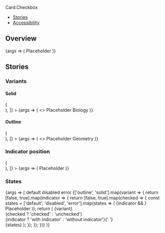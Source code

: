 


<Meta title="Components/Card2/Checkbox" component={Card.Checkbox} />

<PageHeader>Card.Checkbox</PageHeader>

- [Stories](#stories)
- [Accessibility](#accessibility)

## Overview

<Canvas>
  <Story name="Default">
    {args => (
      <Card.Checkbox {...args} width="150px" height="150px">
        <Card.CheckboxIndicator slot="top-left" />
        <Flex justifyContent="center" alignItems="center" fullHeight>
          <Text color="text-gray-50" size="xsmall" weight="bold">
            Placeholder
          </Text>
        </Flex>
      </Card.Checkbox>
    )}
  </Story>
</Canvas>

<ArgsTable story="Default" />

## Stories

### Variants

#### Solid

<Canvas>
  <Story
    name="Solid"
    decorators={[
      Story => (
        <div
          style={{
            background: 'var(--gray-30)',
            padding: 64,
            display: 'flex',
            justifyContent: 'space-evenly',
          }}
        >
          <Story />
        </div>
      ),
    ]}
  >
    {args => (
      <>
        <Card.Checkbox
          {...args}
          width="150px"
          height="150px"
          defaultChecked={true}
        >
          <Card.CheckboxIndicator slot="top-left" />
          <Flex justifyContent="center" alignItems="center" fullHeight>
            <Text color="text-gray-50" size="xsmall" weight="bold">
              Placeholder
            </Text>
          </Flex>
        </Card.Checkbox>
        <Card.Checkbox
          {...args}
          width="150px"
          height="150px"
          defaultChecked={true}
          style={{'--card-background-color': 'var(--green-20)'}}
        >
          <Card.CheckboxIndicator slot="top-left" />
          <Flex
            justifyContent="center"
            alignItems="center"
            fullHeight
            direction="column"
            gap="s"
          >
            <SubjectIcon type="biology" />
            <Text color="text-text-black" size="small" weight="bold">
              Biology
            </Text>
          </Flex>
        </Card.Checkbox>
      </>
    )}
  </Story>
</Canvas>

#### Outline

<Canvas>
  <Story
    name="Outline"
    decorators={[
      Story => (
        <div
          style={{
            padding: 64,
            display: 'flex',
            justifyContent: 'space-evenly',
          }}
        >
          <Story />
        </div>
      ),
    ]}
  >
    {args => (
      <>
        <Card.Checkbox
          {...args}
          width="150px"
          height="150px"
          defaultChecked={true}
        >
          <Card.CheckboxIndicator slot="top-left" />
          <Flex justifyContent="center" alignItems="center" fullHeight>
            <Text color="text-gray-50" size="xsmall" weight="bold">
              Placeholder
            </Text>
          </Flex>
        </Card.Checkbox>
        <Card.Checkbox
          {...args}
          variant="outline"
          width="150px"
          height="150px"
          defaultChecked={true}
        >
          <Card.CheckboxIndicator slot="top-left" />
          <Flex
            justifyContent="center"
            alignItems="center"
            fullHeight
            direction="column"
            gap="s"
          >
            <SubjectIcon type="geometry" />
            <Text color="text-text-black" size="small" weight="bold">
              Geometry
            </Text>
          </Flex>
        </Card.Checkbox>
      </>
    )}
  </Story>
</Canvas>

### Indicator position

<Canvas>
  <Story
    name="Indicator position"
    decorators={[
      Story => (
        <div
          style={{
            background: 'var(--gray-30)',
            padding: 64,
            display: 'flex',
            justifyContent: 'space-evenly',
          }}
        >
          <Story />
        </div>
      ),
    ]}
  >
    {args => (
      <Card.Checkbox
        {...args}
        width="150px"
        height="150px"
        defaultChecked={true}
      >
        <Card.CheckboxIndicator slot="top-left" />
        <Card.CheckboxIndicator slot="center-left" />
        <Card.CheckboxIndicator slot="bottom-left" />
        <Card.CheckboxIndicator slot="top-right" />
        <Card.CheckboxIndicator slot="center-right" />
        <Card.CheckboxIndicator slot="bottom-right" />
        <Flex justifyContent="center" alignItems="center" fullHeight>
          <Text color="text-gray-50" size="xsmall" weight="bold">
            Placeholder
          </Text>
        </Flex>
      </Card.Checkbox>
    )}
  </Story>
</Canvas>

### States

<Canvas>
  <Story name="States">
    {args => (
      <StoryVariantTable>
        <thead>
          <tr>
            <th />
            <th>
              <Headline
                extraBold
                transform="uppercase"
                as="span"
                color="text-gray-40"
                size="medium"
              >
                default
              </Headline>
            </th>
            <th>
              <Headline
                extraBold
                transform="uppercase"
                as="span"
                color="text-gray-40"
                size="medium"
              >
                disabled
              </Headline>
            </th>
            <th>
              <Headline
                extraBold
                transform="uppercase"
                as="span"
                color="text-gray-40"
                size="medium"
              >
                error
              </Headline>
            </th>
          </tr>
        </thead>
        <tbody>
          {['outline', 'solid'].map(variant => {
            return [false, true].map(indicator => {
              return [false, true].map(checked => {
                const states = ['default', 'disabled', 'error'].map(states => (
                  <td>
                    <Card.Checkbox
                      {...args}
                      variant={variant}
                      width="120px"
                      height="64px"
                      disabled={states === 'disabled'}
                      invalid={states === 'error'}
                      defaultChecked={checked}
                    >
                      {indicator && <Card.CheckboxIndicator slot="top-left" />}
                      <Flex
                        justifyContent="center"
                        alignItems="center"
                        fullHeight
                      >
                        <Text color="text-gray-50" size="xsmall" weight="bold">
                          Placeholder
                        </Text>
                      </Flex>
                    </Card.Checkbox>
                  </td>
                ));
                return (
                  <tr>
                    <td>
                      {variant}
                      <br />
                      {checked ? 'checked' : 'unchecked'}
                      <br />
                      {indicator ? 'with indicator' : 'without indicator'}{' '}
                      <br />
                    </td>
                    {states}
                  </tr>
                );
              });
            });
          })}
        </tbody>
      </StoryVariantTable>
    )}
  </Story>
</Canvas>

